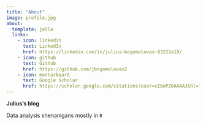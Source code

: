 ```yaml
---
title: "About"
image: profile.jpg
about:
  template: jolla
  links:
    - icon: linkedin
      text: LinkedIn
      href: https://linkedin.com/in/julius-bogomolovas-93222a19/
    - icon: github
      text: Github
      href: https://github.com/jbogomolovas2
    - icon: mortarboard
      text: Google Scholar
      href: https://scholar.google.com/citations?user=sIQePZ0AAAAJ&hl=lt&oi=ao
---
```


**Julius's blog**

Data analysis shenanigans mostly in `R`
